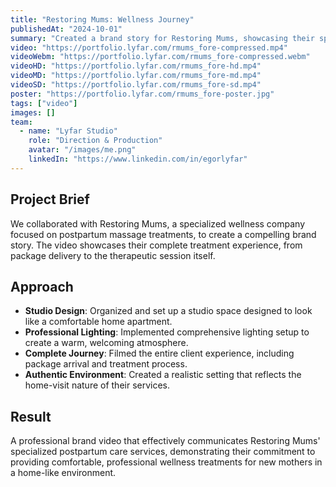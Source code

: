 ```yaml
---
title: "Restoring Mums: Wellness Journey"
publishedAt: "2024-10-01"
summary: "Created a brand story for Restoring Mums, showcasing their specialized postpartum massage treatments in a carefully designed studio environment."
video: "https://portfolio.lyfar.com/rmums_fore-compressed.mp4"
videoWebm: "https://portfolio.lyfar.com/rmums_fore-compressed.webm"
videoHD: "https://portfolio.lyfar.com/rmums_fore-hd.mp4"
videoMD: "https://portfolio.lyfar.com/rmums_fore-md.mp4"
videoSD: "https://portfolio.lyfar.com/rmums_fore-sd.mp4"
poster: "https://portfolio.lyfar.com/rmums_fore-poster.jpg"
tags: ["video"]
images: []
team:
  - name: "Lyfar Studio"
    role: "Direction & Production"
    avatar: "/images/me.png"
    linkedIn: "https://www.linkedin.com/in/egorlyfar"
---
```


## Project Brief

We collaborated with Restoring Mums, a specialized wellness company focused on postpartum massage treatments, to create a compelling brand story. The video showcases their complete treatment experience, from package delivery to the therapeutic session itself.

## Approach

- **Studio Design**: Organized and set up a studio space designed to look like a comfortable home apartment.
- **Professional Lighting**: Implemented comprehensive lighting setup to create a warm, welcoming atmosphere.
- **Complete Journey**: Filmed the entire client experience, including package arrival and treatment process.
- **Authentic Environment**: Created a realistic setting that reflects the home-visit nature of their services.

## Result

A professional brand video that effectively communicates Restoring Mums' specialized postpartum care services, demonstrating their commitment to providing comfortable, professional wellness treatments for new mothers in a home-like environment. 